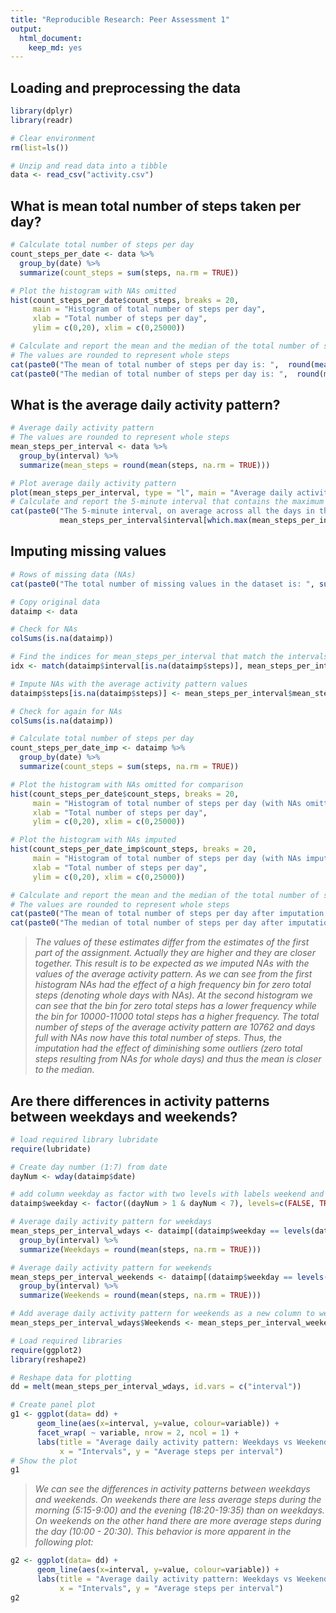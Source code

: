 ---
title: "Reproducible Research: Peer Assessment 1"
output: 
  html_document: 
    keep_md: yes
---


## Loading and preprocessing the data
```{r}
library(dplyr)
library(readr)

# Clear environment
rm(list=ls())

# Unzip and read data into a tibble
data <- read_csv("activity.csv")
```

## What is mean total number of steps taken per day?
```{r}
# Calculate total number of steps per day
count_steps_per_date <- data %>%
  group_by(date) %>%
  summarize(count_steps = sum(steps, na.rm = TRUE))

# Plot the histogram with NAs omitted
hist(count_steps_per_date$count_steps, breaks = 20,
     main = "Histogram of total number of steps per day",
     xlab = "Total number of steps per day",
     ylim = c(0,20), xlim = c(0,25000))

# Calculate and report the mean and the median of the total number of steps per day
# The values are rounded to represent whole steps
cat(paste0("The mean of total number of steps per day is: ",  round(mean(count_steps_per_date$count_steps))))
cat(paste0("The median of total number of steps per day is: ",  round(median(count_steps_per_date$count_steps))))
```

## What is the average daily activity pattern?
```{r}
# Average daily activity pattern
# The values are rounded to represent whole steps
mean_steps_per_interval <- data %>%
  group_by(interval) %>%
  summarize(mean_steps = round(mean(steps, na.rm = TRUE)))

# Plot average daily activity pattern 
plot(mean_steps_per_interval, type = "l", main = "Average daily activity pattern", ylab = "Average steps per interval", xlab = "Interval")
# Calculate and report the 5-minute interval that contains the maximum number of steps
cat(paste0("The 5-minute interval, on average across all the days in the dataset, that contains the maximum number of steps is: ",  
           mean_steps_per_interval$interval[which.max(mean_steps_per_interval$mean_steps)]))
```



## Imputing missing values
```{r}
# Rows of missing data (NAs)
cat(paste0("The total number of missing values in the dataset is: ", sum(is.na(data$steps))))

# Copy original data
dataimp <- data

# Check for NAs
colSums(is.na(dataimp))

# Find the indices for mean_steps_per_interval that match the intervals of NAs in data  
idx <- match(dataimp$interval[is.na(dataimp$steps)], mean_steps_per_interval$interval)

# Impute NAs with the average activity pattern values
dataimp$steps[is.na(dataimp$steps)] <- mean_steps_per_interval$mean_steps[idx]

# Check for again for NAs
colSums(is.na(dataimp))

# Calculate total number of steps per day
count_steps_per_date_imp <- dataimp %>%
  group_by(date) %>%
  summarize(count_steps = sum(steps, na.rm = TRUE))

# Plot the histogram with NAs omitted for comparison 
hist(count_steps_per_date$count_steps, breaks = 20,
     main = "Histogram of total number of steps per day (with NAs omitted)",
     xlab = "Total number of steps per day",
     ylim = c(0,20), xlim = c(0,25000))

# Plot the histogram with NAs imputed
hist(count_steps_per_date_imp$count_steps, breaks = 20,
     main = "Histogram of total number of steps per day (with NAs imputed)",
     xlab = "Total number of steps per day",
     ylim = c(0,20), xlim = c(0,25000))

# Calculate and report the mean and the median of the total number of steps per day
# The values are rounded to represent whole steps
cat(paste0("The mean of total number of steps per day after imputation is: ",  round(mean(count_steps_per_date_imp$count_steps))))
cat(paste0("The median of total number of steps per day after imputation is: ",  round(median(count_steps_per_date_imp$count_steps))))
```
>*The values of these estimates differ from the estimates of the first part of the assignment. Actually they are higher and they are closer together. This result is to be expected as we imputed NAs with the values of the average activity pattern. As we can see from the first histogram NAs had the effect of a high frequency bin for zero total steps (denoting whole days with NAs). At the second histogram we can see that the bin for zero total steps has a lower frequency while the bin for 10000-11000 total steps has a higher frequency. The total number of steps of the average activity pattern are 10762 and days full with NAs now have this total number of steps. Thus, the imputation had the effect of diminishing some outliers (zero total steps resulting from NAs for whole days) and thus the mean is closer to the median.*

## Are there differences in activity patterns between weekdays and weekends?
```{r}
# load required library lubridate
require(lubridate)

# Create day number (1:7) from date
dayNum <- wday(dataimp$date)

# add column weekday as factor with two levels with labels weekend and weekday
dataimp$weekday <- factor((dayNum > 1 & dayNum < 7), levels=c(FALSE, TRUE), labels=c('weekend', 'weekday'))

# Average daily activity pattern for weekdays
mean_steps_per_interval_wdays <- dataimp[(dataimp$weekday == levels(dataimp$weekday)[2]),] %>%
  group_by(interval) %>%
  summarize(Weekdays = round(mean(steps, na.rm = TRUE)))

# Average daily activity pattern for weekends
mean_steps_per_interval_weekends <- dataimp[(dataimp$weekday == levels(dataimp$weekday)[1]),] %>%
  group_by(interval) %>%
  summarize(Weekends = round(mean(steps, na.rm = TRUE)))

# Add average daily activity pattern for weekends as a new column to weekdays
mean_steps_per_interval_wdays$Weekends <- mean_steps_per_interval_weekends$Weekends

# Load required libraries
require(ggplot2)
library(reshape2)

# Reshape data for plotting
dd = melt(mean_steps_per_interval_wdays, id.vars = c("interval"))

# Create panel plot
g1 <- ggplot(data= dd) +
      geom_line(aes(x=interval, y=value, colour=variable)) +
      facet_wrap( ~ variable, nrow = 2, ncol = 1) + 
      labs(title = "Average daily activity pattern: Weekdays vs Weekends", 
           x = "Intervals", y = "Average steps per interval") 
# Show the plot
g1
```
 
>*We can see the differences in activity patterns between weekdays and weekends. On weekends there are less average steps during the morning (5:15-9:00) and the evening (18:20-19:35) than on weekdays. On weekends on the other hand there are more average steps during the day (10:00 - 20:30). This behavior is more apparent in the following plot:*

```{r}
g2 <- ggplot(data= dd) +
      geom_line(aes(x=interval, y=value, colour=variable)) +
      labs(title = "Average daily activity pattern: Weekdays vs Weekends", 
           x = "Intervals", y = "Average steps per interval") 
g2
```
